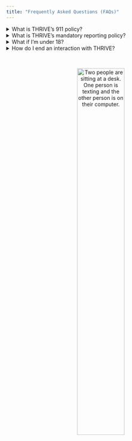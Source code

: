 ```yaml
---
title: "Frequently Asked Questions (FAQs)"
---
```


<details>
  <summary>What is THRIVE's 911 policy?</summary>
  <br>
  <p>THRIVE Lifeline does not call emergency services for people that are at 
  risk of harming themselves without their consent. 
  However, we are obligated to report credible threats of homicide to the 
  proper authorities if deescalation isn't possible.</p>
  <br>
</details>


<details>
  <summary>What is THRIVE's mandatory reporting policy?</summary>
  <br>
  <p>We are mandated reporters for child abuse and elder abuse. 
  Being a mandated reporter means that we will file a report if you share 
  specific details necessary for filing that report. 
  Whether or not you share this information is completely voluntary.</p>
  <br>
</details>

<details>
  <summary>What if I'm under 18?</summary>
  <br>
  <p>For legal reasons, THRIVE Lifeline serves people that are 18 years of age 
  or older. If you are under 18 and need support, we recommend reaching out to 
  [Boys Town National Hotline](https://www.boystown.org/hotline/Pages/default.aspx) 
  (call <a href="tel:+18004483000">+1.800.448.3000</a> or text VOICE to 
  <a href="sms:20121&body=VOICE">20121</a>). 
  If you are a minor and are seeking support for LGBTQ+ issues, we recommend 
  reaching out to [**The Trevor Project**](https://www.thetrevorproject.org/) 
  (call <a href="tel:+18664887386">+1.866.488.7386</a> or text START to <a href="sms:678678&body=START">678-678</a>).</p>
  <br>
</details>

<details>
  <summary>How do I end an interaction with THRIVE?</summary>
  <br>
  <p>You can text "STOP" to end a conversation at any time. 
  Our Crisis Responders will not respond further, and there will not be a 
  message verifying that you have decided to stop messaging us. 
  If you otherwise share that you're now busy and need to go, we will end the 
  conversation.</p>
  <br>
</details>

<br>

<center>

<img src="images/pp_1_desk.png" alt="Two people are sitting at a desk. 
One person is texting and the other person is on their computer." 
style="width: 50%; height: 50%"/>

</center>